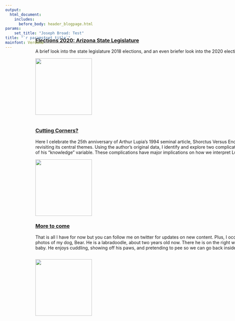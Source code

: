 ```yaml
---
output: 
  html_document:
    includes:
      before_body: header_blogpage.html
params: 
    set_title: "Joseph Broad: Test"
title: "`r params$set_title`"
mainfont: Verdana
---
```

<div class="mainbody" style="position: fixed; top: 8vh; height: 40vh; border: 2px none red"></div>
<div class="mainbody" style="top: 8vh; width: 80vw; margin-left: 10vw; margin-top: -2vh; border: 1px none red; background-color: none;">  
<div class="leftcolumn">

<div class="card" style="height: auto; margin-top: 40px;">
<div class="leftcolumn" style="border: 2px none red">
<a href="blog_001_azele2020.html"><h3>Elections 2020: Arizona State Legislature</h3></a>
<p>A brief look into the state legislature 2018 elections, and an even briefer look into the 2020 elections.</p>
</div>
<div class="thumbcolumn" style="border: 2px none blue;">
<a href="blog_000_lupia25.html"><img src="azele_thumb.jpg" style="height: 180px;"></a>
</div>
</div>

<div class="card" style="height: auto; margin-top: 40px;">
<div class="leftcolumn" style="border: 2px none red">
<a href="blog_000_lupia25.html"><h3>Cutting Corners?</h3></a>
<p>Here I celebrate the 25th anniversary of Arthur Lupia's 1994 seminal article, Shorctus Versus Encyclopedias, by revisiting its central themes. Using the author's original data, I identify and explore two complications in the validity of his "knowledge" variable. These complications have major implications on how we interpret Lupia's findings.</p>
</div>
<div class="thumbcolumn" style="border: 2px none blue;">
<a href="blog_000_lupia25.html"><img src="blog/blog_000_lupia25_files/lupia_thumb.jpg" style="height: 180px;"></a>
</div>
</div>

<div class="card">
<div class="leftcolumn" style="border: 2px none red">
<a href="blog_000_lupia25.html"><h3>More to come</h3></a>
That is all I have for now but you can follow me on twitter for updates on new content. Plus, I occassionally share photos of my dog, Bear. He is a labradoodle, about two years old now. There he is on the right when he was just a baby. He enjoys cuddling, showing off his paws, and pretending to pee so we can go back inside already.</p>
</div>
<div class="thumbcolumn" style="border: 2px none blue; overflow: hidden;">
<a href="blog_000_lupia25.html"><img src="images/bear_sm.jpg" style="height: 180px;"></a>
</div>
</div>

<div class="rightcolumn">
<div class="tcard" style="height: 84vh">
<a class="twitter-timeline"
  href="https://twitter.com/therealjoebroad"></a>
</div>
</div>
</div>

<script src="https://platform.twitter.com/widgets.js" async></script>
<!--   </div> -->
<!--   <div class="card"> -->
<!--   <h3>Popular Post</h3> -->
<!--   <div class="fakeimg">Image</div><br> -->
<!--   <div class="fakeimg">Image</div><br> -->
<!--   <div class="fakeimg">Image</div> -->
<!--   </div> -->
<!--   <div class="card"> -->
<!--   <h3>Follow Me</h3> -->
<!--   <p>Some text..</p> -->
<!--   </div> -->
<!--   </div> -->
<!--   </div> -->





